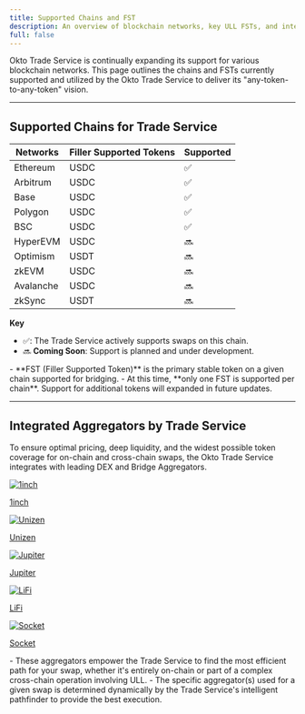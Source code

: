 ```yaml
---
title: Supported Chains and FST
description: An overview of blockchain networks, key ULL FSTs, and integrated aggregators supported by the Okto Trade Service for seamless swaps.
full: false
---
```


Okto Trade Service is continually expanding its support for various blockchain networks. This page outlines the chains and FSTs currently supported and utilized by the Okto Trade Service to deliver its "any-token-to-any-token" vision.

---

## Supported Chains for Trade Service

| Networks | Filler Supported Tokens | Supported |
|---|---|---|
| Ethereum | USDC | ✅ |
| Arbitrum | USDC | ✅ |
| Base | USDC | ✅ |
| Polygon | USDC | ✅ |
| BSC | USDC | ✅ |
| HyperEVM | USDC | 🔜 |
| Optimism | USDT | 🔜 |
| zkEVM | USDC | 🔜 |
| Avalanche | USDC | 🔜 | 
| zkSync | USDT | 🔜 | 

**Key**
- ✅: The Trade Service actively supports swaps on this chain.
- 🔜 **Coming Soon**: Support is planned and under development.

<Callout type="info" title="Note">
- **FST (Filler Supported Token)** is the primary stable token on a given chain supported for bridging.
- At this time, **only one FST is supported per chain**. Support for additional tokens will expanded in future updates.
</Callout>

---

## Integrated Aggregators by Trade Service

To ensure optimal pricing, deep liquidity, and the widest possible token coverage for on-chain and cross-chain swaps, the Okto Trade Service integrates with leading DEX and Bridge Aggregators.

<div className="grid grid-cols-1 sm:grid-cols-2 md:grid-cols-3 lg:grid-cols-5 gap-4 mt-6">
<a href="https://1inch.io/" target="_blank" rel="noopener noreferrer" className="group no-underline">
    <div className="bg-white dark:bg-[#0D0D0D] rounded-xl shadow-sm p-5 flex flex-col items-center justify-center transition-all hover:shadow-md hover:bg-[#f9fafc] dark:hover:bg-[#1A1A1A]">
        <div className="w-16 h-16 mb-3 rounded-full bg-white dark:bg-[#1A1A1A] flex items-center justify-center p-1">
        <img src="/images/1inch.png" alt="1inch" className="w-full h-full object-contain" />
        </div>
        <p className="font-medium text-center">1inch</p>
    </div>
</a>

<a href="https://www.unizen.io/" target="_blank" rel="noopener noreferrer" className="group no-underline">
  <div className="bg-white dark:bg-[#0D0D0D] rounded-xl shadow-sm p-5 flex flex-col items-center justify-center transition-all hover:shadow-md hover:bg-[#f9fafc] dark:hover:bg-[#1A1A1A]">
    <div className="w-16 h-16 mb-3 rounded-full bg-white dark:bg-[#1A1A1A] flex items-center justify-center p-1">
      <img src="/images/unizen.jpeg" alt="Unizen" className="w-full h-full object-contain" />
    </div>
    <p className="font-medium text-center">Unizen</p>
  </div>
</a>

<a href="https://jup.ag/" target="_blank" rel="noopener noreferrer" className="group no-underline">
  <div className="bg-white dark:bg-[#0D0D0D] rounded-xl shadow-sm p-5 flex flex-col items-center justify-center transition-all hover:shadow-md hover:bg-[#f9fafc] dark:hover:bg-[#1A1A1A]">
    <div className="w-16 h-16 mb-3 rounded-full bg-white dark:bg-[#1A1A1A] flex items-center justify-center p-1">
      <img src="/images/jupiter.png" alt="Jupiter" className="w-full h-full object-contain" />
    </div>
    <p className="font-medium text-center">Jupiter</p>
  </div>
</a>
  
<a href="https://li.fi/" target="_blank" rel="noopener noreferrer" className="group no-underline">
  <div className="bg-white dark:bg-[#0D0D0D] rounded-xl shadow-sm p-5 flex flex-col items-center justify-center transition-all hover:shadow-md hover:bg-[#f9fafc] dark:hover:bg-[#1A1A1A]">
    <div className="w-16 h-16 mb-3 rounded-full bg-white dark:bg-[#1A1A1A] flex items-center justify-center p-1">
      <img src="/images/lifi.jpg" alt="LiFi" className="w-full h-full object-contain" />
    </div>
    <p className="font-medium text-center">LiFi</p>
  </div>
</a>

<a href="https://www.socket.tech/" target="_blank" rel="noopener noreferrer" className="group no-underline">
  <div className="bg-white dark:bg-[#0D0D0D] rounded-xl shadow-sm p-5 flex flex-col items-center justify-center transition-all hover:shadow-md hover:bg-[#f9fafc] dark:hover:bg-[#1A1A1A]">
    <div className="w-16 h-16 mb-3 rounded-full bg-white dark:bg-[#1A1A1A] flex items-center justify-center p-1">
      <img src="/images/socket.jpg" alt="Socket" className="w-full h-full object-contain" />
    </div>
    <p className="font-medium text-center">Socket</p>
  </div>
</a>
</div>

<Callout type="info" title="Note">
- These aggregators empower the Trade Service to find the most efficient path for your swap, whether it's entirely on-chain or part of a complex cross-chain operation involving ULL.
- The specific aggregator(s) used for a given swap is determined dynamically by the Trade Service's intelligent pathfinder to provide the best execution.
</Callout>
